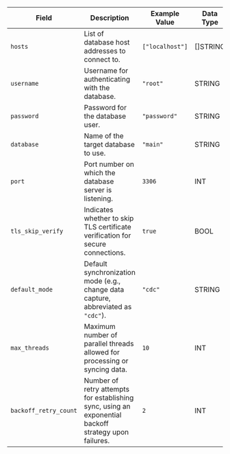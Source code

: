 | Field               | Description                                                                                       | Example Value         | Data Type |
|---------------------|---------------------------------------------------------------------------------------------------|-----------------------|-----------|
| `hosts`             | List of database host addresses to connect to.                                                  | `["localhost"]`       | []STRING  |
| `username`          | Username for authenticating with the database.                                                  | `"root"`              | STRING    |
| `password`          | Password for the database user.                                                                   | `"password"`          | STRING    |
| `database`          | Name of the target database to use.                                                               | `"main"`              | STRING    |
| `port`              | Port number on which the database server is listening.                                          | `3306`                | INT       |
| `tls_skip_verify`   | Indicates whether to skip TLS certificate verification for secure connections.                  | `true`                | BOOL      |
| `default_mode`      | Default synchronization mode (e.g., change data capture, abbreviated as `"cdc"`).                 | `"cdc"`               | STRING    |
| `max_threads`       | Maximum number of parallel threads allowed for processing or syncing data.                      | `10`                  | INT       |
| `backoff_retry_count` | Number of retry attempts for establishing sync, using an exponential backoff strategy upon failures. | `2`            | INT       |